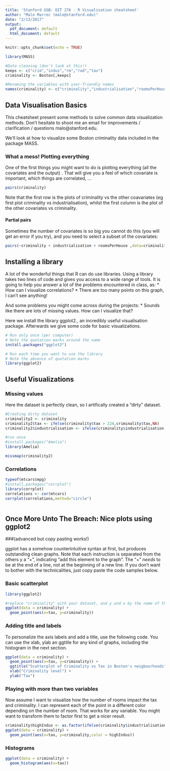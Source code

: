 ```yaml
---
title: 'Stanford GSB: OIT 276 - R Visualisation cheatsheet'
author: "Malo Marrec (malo@stanford.edu)"
date: "2/13/2017"
output:
  pdf_document: default
  html_document: default
---
```


```r
knitr::opts_chunk$set(echo = TRUE)
```

```r
library(MASS)

#Data cleaning (don't look at this!)
keeps <- c("crim","indus","rm","rad","tax")
criminality <- Boston[,keeps]

#Renaming the variables with user-friendly names
names(criminality) <- c("criminality","industrialisation","roomsPerHouse","accessibility","tax")
```


## Data Visualisation Basics
This cheatsheet present some methods to solve common data visualization methods. Don't hesitate to shoot me an email for improvements / clarification / questions malo@stanford.edu.

We'll look at how to visualize some Boston criminality data included in the package MASS.

### What a mess! Plotting everything
One of the first things you might want to do is plotting everything (all the covariates and the output) . That will give you a feel of which covariate is important, which things are correlated, ... 

```r
pairs(criminality)
```

Note that the first row is the plots of criminality vs the other coavariates (eg first plot criminality vs industrialisation), whilst the first column is the plot of the other covariates vs criminality.

#### Partial pairs
Sometimes the number of covariates is so big you cannot do this (you will get an error if you try), and you need to select a subset of the covariates:

```r
pairs(~criminality + industrialisation + roomsPerHouse ,data=criminality)
```


## Installing a library
A lot of the wonderful things that R can do use libraries. Using a library takes two lines of code and gives you access to a wide range of tools. It is going to help you answer a lot of the problems encountered in class, as:
* How can I visualize correlations?
* There are too many points on this graph, I can't see anything!

And some problems you might come across during the projects:
* Sounds like there are lots of missing values. How can I visualize that?

Here we install the library ggplot2., an incredibly useful visualisation package. Afterwards we give some code for basic visualizations.


```r
# Run only once (per computer)
# Note the quotation marks around the name
install.packages("ggplot2")

# Run each time you want to use the library
# Note the absence of quotation marks
library(ggplot2)
```


## Useful Visualizations

### Missing values
Here the dataset is perfectly clean, so I artifically created a "dirty" dataset.

```r
#Creating dirty dataset
criminality2 <- criminality
criminality2$tax <- ifelse(criminality$tax > 224,criminality$tax,NA)
criminality2$industrialisation <- ifelse(criminality$industrialisation > 2.31,criminality$industrialisation,NA)
```

```r
#run once
#install.packages("Amelia")
library(Amelia)

missmap(criminality2)


```


### Correlations

```r
typeof(mtcars$mpg)
#install.packages("corrplot")
library(corrplot)
correlations <- cor(mtcars)
corrplot(correlations,method="circle")



```







## Once More Unto The Breach: Nice plots using ggplot2 
###(advanced but copy pasting works!)

ggplot has a somehow counterintuitive syntax at first, but produces outstanding clean graphs.
Note that each instruction is separated from the others y a "+", indicating "add this element to the graph". The "+" *needs* to be at the end of a line, not at the beginning of a new line. If you don't want to bother with the technicalities, just copy paste the code samples below.

### Basic scatterplot
```r
library(ggplot2)

#replace "criminality" with your dataset, and y and x by the name of the covariates you want to plot.
ggplot(data = criminality) + 
  geom_point(aes(x=tax, y=criminality))
```

### Adding title and labels
To personalize the axis labels and add a title, use the following code. You can use the xlab, ylab an ggtitle for any kind of graphs, including the histogram in the next section.

```r
ggplot(data = criminality) + 
  geom_point(aes(x=tax, y=criminality)) +
  ggtitle("Scatterplot of Criminality vs Tax in Boston's neigbourhoods") +
  xlab("Criminality level") +
  ylab("Tax")
```

### Playing with more than two variables
Now assume I want to visualize how the number of rooms impact the tax and criminality. I can represent each of the point in a different color depending on the number of room. That works for any variable. You might want to transform them to factor first to get a nicer result.

```r
criminality$highIndus <- as.factor(ifelse(criminality$industrialisation > mean(criminality$industrialisation),"high crim","low crim"))
ggplot(data = criminality) + 
  geom_point(aes(x=tax, y=criminality,color = highIndus))
```

### Histograms

```r
ggplot(data = criminality) + 
  geom_histogram(aes(x=tax))
```


